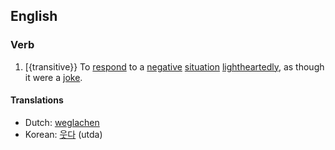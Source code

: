 ==English==
===Verb===
{{en-verb|inf=[[laugh]] [[off]]|laughs off|laughing off|laughed off}}
# [{transitive}} To [[respond]] to a [[negative]] [[situation]] [[lightheartedly]], as though it were a [[joke]].

====Translations====
*Dutch: [[weglachen]]
*Korean: [[웃다]] (utda)